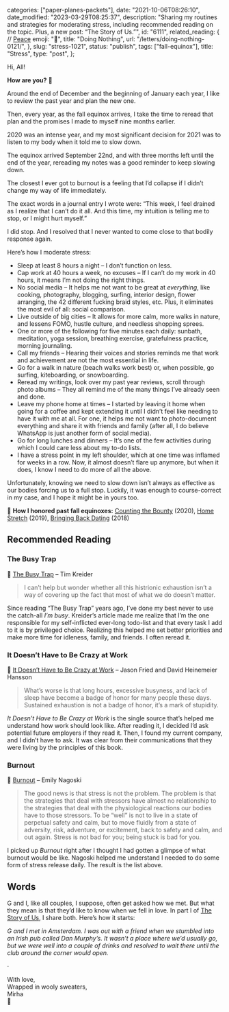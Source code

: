 
  categories: ["paper-planes-packets"],
  date: "2021-10-06T08:26:10",
  date_modified: "2023-03-29T08:25:37",
  description:
    "Sharing my routines and strategies for moderating stress, including recommended reading on the topic. Plus, a new post: “The Story of Us.”",
  id: "6111",
  related_reading: {
    // [Peace](/letters/paper-planes-packets-1119/)
    emoji: "🐌",
    title: "Doing Nothing",
    url: "/letters/doing-nothing-0121/",
  },
  slug: "stress-1021",
  status: "publish",
  tags: ["fall-equinox"],
  title: "Stress",
  type: "post",
};


Hi, All!

**How are you?** 🍂

Around the end of December and the beginning of January each year, I like to review the past year and plan the new one.

Then, every year, as the fall equinox arrives, I take the time to reread that plan and the promises I made to myself nine months earlier.

2020 was an intense year, and my most significant decision for 2021 was to listen to my body when it told me to slow down.

The equinox arrived September 22nd, and with three months left until the end of the year, rereading my notes was a good reminder to keep slowing down.

The closest I ever got to burnout is a feeling that I’d collapse if I didn’t change my way of life immediately.

The exact words in a journal entry I wrote were: “This week, I feel drained as I realize that I can’t do it all. And this time, my intuition is telling me to stop, or I might hurt myself.”

I did stop. And I resolved that I never wanted to come close to that bodily response again.

Here’s how I moderate stress:

- Sleep at least 8 hours a night – I don’t function on less.
- Cap work at 40 hours a week, no excuses – If I can’t do my work in 40 hours, it means I’m not doing the right things.
- No social media – It helps me not want to be great at *everything*, like cooking, photography, blogging, surfing, interior design, flower arranging, the 42 different fucking braid styles, etc. Plus, it eliminates the most evil of all: social comparison.
- Live outside of big cities – It allows for more calm, more walks in nature, and lessens FOMO, hustle culture, and needless shopping sprees.
- One or more of the following for five minutes each daily: sunbath, meditation, yoga session, breathing exercise, gratefulness practice, morning journaling.
- Call my friends – Hearing their voices and stories reminds me that work and achievement are not the most essential in life.
- Go for a walk in nature (beach walks work best) or, when possible, go surfing, kiteboarding, or snowboarding.
- Reread my writings, look over my past year reviews, scroll through photo albums – They all remind me of the many things I’ve already seen and done.
- Leave my phone home at times – I started by leaving it home when going for a coffee and kept extending it until I didn’t feel like needing to have it with me at all. For one, it helps me not want to photo-document everything and share it with friends and family (after all, I do believe WhatsApp is just another form of social media).
- Go for long lunches and dinners – It’s one of the few activities during which I could care less about my to-do lists.
- I have a stress point in my left shoulder, which at one time was inflamed for weeks in a row. Now, it almost doesn’t flare up anymore, but when it does, I know I need to do more of all the above.

Unfortunately, knowing we need to slow down isn’t always as effective as our bodies forcing us to a full stop. Luckily, it was enough to course-correct in my case, and I hope it might be in yours too.

🍁 **How I honored past fall equinoxes:** [Counting the Bounty](/letters/paper-planes-packets-0920/) (2020), [Home Stretch](/letters/paper-planes-packets-1019/) (2019), [Bringing Back Dating](/letters/paper-planes-packets-1018/) (2018)

## Recommended Reading

### The Busy Trap

🐀 [The Busy Trap](https://opinionator.blogs.nytimes.com/2012/06/30/the-busy-trap/) – Tim Kreider

> I can’t help but wonder whether all this histrionic exhaustion isn’t a way of covering up the fact that most of what we do doesn’t matter.

Since reading “The Busy Trap” years ago, I’ve done my best never to use the catch-all _I’m busy_. Kreider’s article made me realize that I’m the one responsible for my self-inflicted ever-long todo-list and that every task I add to it is by privileged choice. Realizing this helped me set better priorities and make more time for idleness, family, and friends. I often reread it.

### It Doesn’t Have to Be Crazy at Work

🤯 [It Doesn’t Have to Be Crazy at Work](/posts/read-100-books#it-doesnt-have-to-be-crazy-at-work) – Jason Fried and David Heinemeier Hansson

> What’s worse is that long hours, excessive busyness, and lack of sleep have become a badge of honor for many people these days. Sustained exhaustion is not a badge of honor, it’s a mark of stupidity.

_It Doesn’t Have to Be Crazy at Work_ is the single source that’s helped me understand how work should look like. After reading it, I decided I’d ask potential future employers if they read it. Then, I found my current company, and I didn’t have to ask. It was clear from their communications that they were living by the principles of this book.

### Burnout

🧨 [Burnout](https://www.amazon.com/Burnout-secret-solving-stress-cycle-ebook/dp/B07CLYYRX2/) – Emily Nagoski

> The good news is that stress is not the problem. The problem is that the strategies that deal with stressors have almost no relationship to the strategies that deal with the physiological reactions our bodies have to those stressors. To be “well” is not to live in a state of perpetual safety and calm, but to move fluidly from a state of adversity, risk, adventure, or excitement, back to safety and calm, and out again. Stress is not bad for you; being stuck is bad for you.

I picked up _Burnout_ right after I thought I had gotten a glimpse of what burnout would be like. Nagoski helped me understand I needed to do some form of stress release daily. The result is the list above.

## Words

G and I, like all couples, I suppose, often get asked how we met. But what they mean is that they’d like to know when we fell in love. In part I of [The Story of Us](/posts/the-story-of-us/), I share both. Here’s how it starts:

_G and I met in Amsterdam. I was out with a friend when we stumbled into an Irish pub called Dan Murphy’s. It wasn’t a place where we’d usually go, but we were well into a couple of drinks and resolved to wait there until the club around the corner would open._

·

With love,\
Wrapped in wooly sweaters,\
Mirha\
🧨
